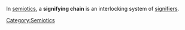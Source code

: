 In [[semiotics]], a '''signifying chain''' is an interlocking system of [[signifier]]s.

{{substub}}

[[Category:Semiotics]]